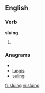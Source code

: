 
==English==

===Verb===
'''sluing'''

# {{present participle of|[[slue]]}}

===Anagrams===
* {{alphagram|gilnsu}}
* [[lungis#English|lungis]]
* [[suling#English|suling]]

[[fr:sluing]]
[[vi:sluing]]